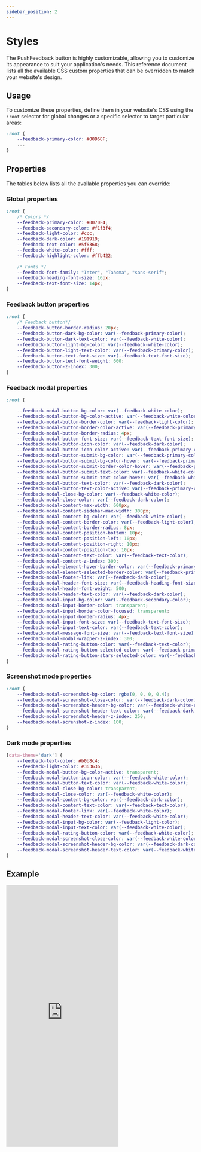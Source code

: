 ```yaml
---
sidebar_position: 2
---
```


# Styles

The PushFeedback button is highly customizable, allowing you to customize its appearance to suit your application's needs.
This reference document lists all the available CSS custom properties that can be overridden to match your website's design.

## Usage

To customize these properties, define them in your website's CSS using the `:root` selector for global changes or a specific selector to target particular areas:

```css
:root {
    --feedback-primary-color: #00D68F;
    ...
}
```

## Properties

The tables below lists all the available properties you can override:

### Global properties

```css
:root {
    /* Colors */
    --feedback-primary-color: #0070F4;
    --feedback-secondary-color: #f1f3f4;
    --feedback-light-color: #ccc;
    --feedback-dark-color: #191919;
    --feedback-text-color: #5f6368;
    --feedback-white-color: #fff;
    --feedback-highlight-color: #ffb422;
        
    /* Fonts */
    --feedback-font-family: "Inter", "Tahoma", "sans-serif";
    --feedback-heading-font-size: 16px;
    --feedback-text-font-size: 14px;
}
```

### Feedback button properties

```css
:root {
    /* Feedback button*/
    --feedback-button-border-radius: 20px;
    --feedback-button-dark-bg-color: var(--feedback-primary-color);
    --feedback-button-dark-text-color: var(--feedback-white-color);
    --feedback-button-light-bg-color: var(--feedback-white-color);
    --feedback-button-light-text-color: var(--feedback-primary-color);
    --feedback-button-text-font-size: var(--feedback-text-font-size);
    --feedback-button-text-font-weight: 600;
    --feedback-button-z-index: 300;
}
```

### Feedback modal properties

```css
:root {

    --feedback-modal-button-bg-color: var(--feedback-white-color);
    --feedback-modal-button-bg-color-active: var(--feedback-white-color);
    --feedback-modal-button-border-color: var(--feedback-light-color);
    --feedback-modal-button-border-color-active: var(--feedback-primary-color);
    --feedback-modal-button-border-radius: 4px;
    --feedback-modal-button-font-size: var(--feedback-text-font-size);
    --feedback-modal-button-icon-color: var(--feedback-dark-color);
    --feedback-modal-button-icon-color-active: var(--feedback-primary-color);
    --feedback-modal-button-submit-bg-color: var(--feedback-primary-color);
    --feedback-modal-button-submit-bg-color-hover: var(--feedback-primary-color);
    --feedback-modal-button-submit-border-color-hover: var(--feedback-primary-color);
    --feedback-modal-button-submit-text-color: var(--feedback-white-color);
    --feedback-modal-button-submit-text-color-hover: var(--feedback-white-color);
    --feedback-modal-button-text-color: var(--feedback-dark-color);
    --feedback-modal-button-text-color-active: var(--feedback-primary-color);
    --feedback-modal-close-bg-color: var(--feedback-white-color);
    --feedback-modal-close-color: var(--feedback-dark-color);
    --feedback-modal-content-max-width: 600px;
    --feedback-modal-content-sidebar-max-width: 300px;
    --feedback-modal-content-bg-color: var(--feedback-white-color);
    --feedback-modal-content-border-color: var(--feedback-light-color);
    --feedback-modal-content-border-radius: 8px;
    --feedback-modal-content-position-bottom: 10px;
    --feedback-modal-content-position-left: 10px;
    --feedback-modal-content-position-right: 10px;
    --feedback-modal-content-position-top: 10px;
    --feedback-modal-content-text-color: var(--feedback-text-color);
    --feedback-modal-content-z-index: 300;
    --feedback-modal-element-hover-border-color: var(--feedback-primary-color);
    --feedback-modal-element-selected-border-color: var(--feedback-primary-color);
    --feedback-modal-footer-link: var(--feedback-dark-color);
    --feedback-modal-header-font-size: var(--feedback-heading-font-size);
    --feedback-modal-header-font-weight: 500;
    --feedback-modal-header-text-color: var(--feedback-dark-color);
    --feedback-modal-input-bg-color: var(--feedback-secondary-color);
    --feedback-modal-input-border-color: transparent;
    --feedback-modal-input-border-color-focused: transparent;
    --feedback-modal-input-border-radius: 4px;
    --feedback-modal-input-font-size: var(--feedback-text-font-size);
    --feedback-modal-input-text-color: var(--feedback-text-color);
    --feedback-modal-message-font-size: var(--feedback-text-font-size);
    --feedback-modal-modal-wrapper-z-index: 300;
    --feedback-modal-rating-button-color: var(--feedback-text-color);
    --feedback-modal-rating-button-selected-color: var(--feedback-primary-color);
    --feedback-modal-rating-button-stars-selected-color: var(--feedback-highlight-color);
}
```

### Screenshot mode properties

```css
:root {
    --feedback-modal-screenshot-bg-color: rgba(0, 0, 0, 0.4);
    --feedback-modal-screenshot-close-color: var(--feedback-dark-color);
    --feedback-modal-screenshot-header-bg-color: var(--feedback-white-color);
    --feedback-modal-screenshot-header-text-color: var(--feedback-dark-color);
    --feedback-modal-screenshot-header-z-index: 250;
    --feedback-modal-screnshot-z-index: 100;
}
```

### Dark mode properties

```css
[data-theme='dark'] {
    --feedback-text-color: #b0b8c4;
    --feedback-light-color: #363636;
    --feedback-modal-button-bg-color-active: transparent;
    --feedback-modal-button-icon-color: var(--feedback-white-color);
    --feedback-modal-button-text-color: var(--feedback-white-color);
    --feedback-modal-close-bg-color: transparent;
    --feedback-modal-close-color: var(--feedback-white-color);
    --feedback-modal-content-bg-color: var(--feedback-dark-color);
    --feedback-modal-content-text-color: var(--feedback-text-color);
    --feedback-modal-footer-link: var(--feedback-white-color);
    --feedback-modal-header-text-color: var(--feedback-white-color);
    --feedback-modal-input-bg-color: var(--feedback-light-color);
    --feedback-modal-input-text-color: var(--feedback-white-color);
    --feedback-modal-rating-button-color: var(--feedback-white-color);
    --feedback-modal-screenshot-close-color: var(--feedback-white-color);
    --feedback-modal-screenshot-header-bg-color: var(--feedback-dark-color);
    --feedback-modal-screenshot-header-text-color: var(--feedback-white-color);
}
```

## Example

<iframe height="700" style={{width: '100%'}} scrolling="no" title="Untitled" src="https://codepen.io/David-Garcia-the-bashful/embed/abQRZNw?default-tab=html%2Cresult&theme-id=dark" frameBorder="no" loading="lazy" allowtransparency="true" allowfullscreen="true">
  See the Pen <a href="https://codepen.io/David-Garcia-the-bashful/pen/abQRZNw">
  Untitled</a> by David Garcia (<a href="https://codepen.io/David-Garcia-the-bashful">@David-Garcia-the-bashful</a>)
  on <a href="https://codepen.io">CodePen</a>.
</iframe>
